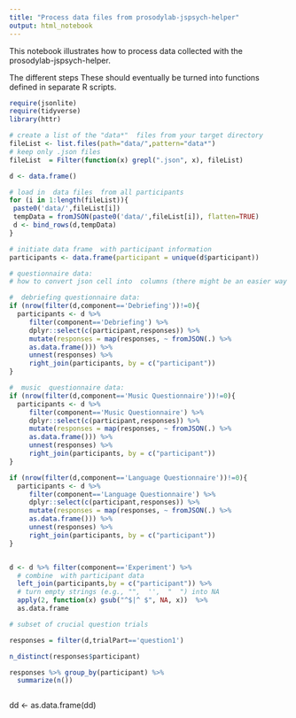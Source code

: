 ```yaml
---
title: "Process data files from prosodylab-jspsych-helper"
output: html_notebook
---
```


This notebook illustrates how to process data collected with the prosodylab-jspsych-helper.  

The different steps These should eventually be turned into functions defined in separate R scripts.

```r
require(jsonlite)
require(tidyverse)
library(httr)
```

```r

# create a list of the "data*"  files from your target directory
fileList <- list.files(path="data/",pattern="data*")
# keep only .json files
fileList  = Filter(function(x) grepl(".json", x), fileList)

d <- data.frame()

# load in  data files  from all participants
for (i in 1:length(fileList)){
 paste0('data/',fileList[i])
 tempData = fromJSON(paste0('data/',fileList[i]), flatten=TRUE)
 d <- bind_rows(d,tempData)
}

# initiate data frame  with participant information
participants <- data.frame(participant = unique(d$participant))

# questionnaire data:
# how to convert json cell into  columns (there might be an easier way using  jsonlite more directly?): https://stackoverflow.com/questions/41988928/how-to-parse-json-in-a-dataframe-column-using-r

#  debriefing questionnaire data:
if (nrow(filter(d,component=='Debriefing'))!=0){
  participants <- d %>% 
     filter(component=='Debriefing') %>% 
     dplyr::select(c(participant,responses)) %>%
     mutate(responses = map(responses, ~ fromJSON(.) %>% 
     as.data.frame())) %>% 
     unnest(responses) %>% 
     right_join(participants, by = c("participant"))
}

#  music  questionnaire data:
if (nrow(filter(d,component=='Music Questionnaire'))!=0){
  participants <- d %>% 
     filter(component=='Music Questionnaire') %>% 
     dplyr::select(c(participant,responses)) %>%
     mutate(responses = map(responses, ~ fromJSON(.) %>% 
     as.data.frame())) %>% 
     unnest(responses) %>% 
     right_join(participants, by = c("participant"))
}

if (nrow(filter(d,component=='Language Questionnaire'))!=0){
  participants <- d %>% 
     filter(component=='Language Questionnaire') %>% 
     dplyr::select(c(participant,responses)) %>%
     mutate(responses = map(responses, ~ fromJSON(.) %>% 
     as.data.frame())) %>% 
     unnest(responses) %>% 
     right_join(participants, by = c("participant"))
}


d <- d %>% filter(component=='Experiment') %>%
  # combine  with participant data
  left_join(participants,by = c("participant")) %>%
  # turn empty strings (e.g., "",  '',  "  ") into NA
  apply(2, function(x) gsub("^$|^ $", NA, x))  %>%
  as.data.frame

# subset of crucial question trials

responses = filter(d,trialPart=='question1')

n_distinct(responses$participant)

responses %>% group_by(participant) %>%
  summarize(n())



```


dd <- as.data.frame(dd)


